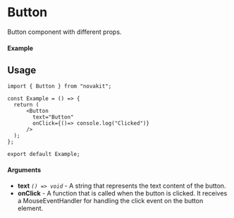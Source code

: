 

<Meta of={Button} title="Button" />

# Button

Button component with different props.

#### Example

<Canvas of={Button.Button} />

## Usage

```tsx
import { Button } from "novakit";

const Example = () => {
  return (
      <Button
        text="Button"
        onClick={()=> console.log("Clicked")}
      />
  );
};

export default Example;
```

#### Arguments

- **text** _`() => void`_ - A string that represents the text content of the button.
- **onClick** - A function that is called when the button is clicked. It receives a MouseEventHandler for handling the click event on the button element.
